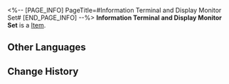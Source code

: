<%-- [PAGE_INFO]
PageTitle=#Information Terminal and Display Monitor Set#
[END_PAGE_INFO] --%>
{{Item Infobox
|id          = 250022
|image       = Item Information Terminal and Display Monitor Set.png
|type        = 
|invCategory = 
|rarity      = 1
|effect      = 
|description = 
}}
'''Information Terminal and Display Monitor Set''' is a [[Item]].

==Other Languages==
{{Other Languages
|en   = Information Terminal and Display Monitor Set
|zhs  = 信息终端及显示屏套组
|zht  = 資訊終端機及顯示器套組
|ja   = 情報端末とモニターのセット
|ko   = 정보 단말 장치 및 스크린 세트
|es   = Conjunto de terminal de información y pantalla de visualización
|fr   = Terminal informatique et écran d'affichage
|ru   = Информационный терминал с дисплеем
|th   = ชุดเทอร์มินัลข้อมูล และหน้าจอมอนิเตอร์
|vi   = Bộ Thiết Bị Và Màn Hình
|de   = Infoterminal und Anzeigegerät
|id   = Set Terminal Informasi dan Layar Monitor
|pt   = Terminal de Informação e Conjunto de Monitores de Exibição
}}

==Change History==
{{Change History|2.0}}